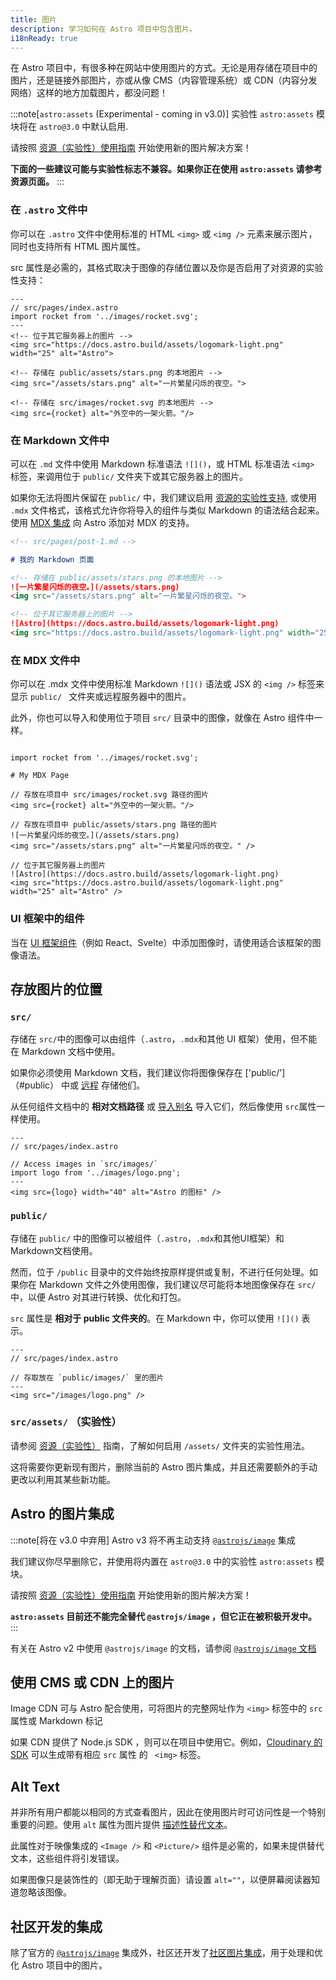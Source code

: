 ```yaml
---
title: 图片
description: 学习如何在 Astro 项目中包含图片。
i18nReady: true
---
```



在 Astro 项目中，有很多种在网站中使用图片的方式。无论是用存储在项目中的图片，还是链接外部图片，亦或从像 CMS（内容管理系统）或 CDN（内容分发网络）这样的地方加载图片，都没问题！

:::note[`astro:assets` (Experimental - coming in v3.0)]
实验性 `astro:assets` 模块将在 `astro@3.0` 中默认启用.

请按照 [资源（实验性）使用指南](/zh-cn/guides/images/) 开始使用新的图片解决方案！

**下面的一些建议可能与实验性标志不兼容。如果你正在使用 `astro:assets` 请参考资源页面。**
:::

### 在 `.astro` 文件中

你可以在 `.astro` 文件中使用标准的 HTML `<img>` 或 `<img />` 元素来展示图片，同时也支持所有 HTML 图片属性。

src 属性是必需的，其格式取决于图像的存储位置以及你是否启用了对资源的实验性支持：

```astro
---
// src/pages/index.astro
import rocket from '../images/rocket.svg';
---
<!-- 位于其它服务器上的图片 -->
<img src="https://docs.astro.build/assets/logomark-light.png" width="25" alt="Astro">

<!-- 存储在 public/assets/stars.png 的本地图片 -->
<img src="/assets/stars.png" alt="一片繁星闪烁的夜空。">

<!-- 存储在 src/images/rocket.svg 的本地图片 -->
<img src={rocket} alt="外空中的一架火箭。"/>
```

### 在 Markdown 文件中

可以在 `.md` 文件中使用 Markdown 标准语法 `![]()`，或 HTML 标准语法 `<img>` 标签，来调用位于 `public/` 文件夹下或其它服务器上的图片。

如果你无法将图片保留在 `public/` 中，我们建议启用 [资源的实验性支持](/zh-cn/guides/images/), 或使用 `.mdx` 文件格式，该格式允许你将导入的组件与类似 Markdown 的语法结合起来。使用 [MDX 集成](/zh-cn/guides/integrations-guide/mdx/) 向 Astro 添加对 MDX 的支持。
```md
<!-- src/pages/post-1.md -->

# 我的 Markdown 页面

<!-- 存储在 public/assets/stars.png 的本地图片 -->
![一片繁星闪烁的夜空。](/assets/stars.png)
<img src="/assets/stars.png" alt="一片繁星闪烁的夜空。">

<!-- 位于其它服务器上的图片 -->
![Astro](https://docs.astro.build/assets/logomark-light.png)
<img src="https://docs.astro.build/assets/logomark-light.png" width="25" alt="Astro">
```

### 在 MDX 文件中

你可以在 .mdx 文件中使用标准 Markdown `![]()` 语法或 JSX  的 `<img />` 标签来显示 `public/ ` 文件夹或远程服务器中的图片。

此外，你也可以导入和使用位于项目 `src/` 目录中的图像，就像在 Astro 组件中一样。


```mdx title="src/pages/post-1.mdx"

import rocket from '../images/rocket.svg';

# My MDX Page

// 存放在项目中 src/images/rocket.svg 路径的图片
<img src={rocket} alt="外空中的一架火箭。"/>

// 存放在项目中 public/assets/stars.png 路径的图片
![一片繁星闪烁的夜空。](/assets/stars.png)
<img src="/assets/stars.png" alt="一片繁星闪烁的夜空。" />

// 位于其它服务器上的图片
![Astro](https://docs.astro.build/assets/logomark-light.png)
<img src="https://docs.astro.build/assets/logomark-light.png" width="25" alt="Astro" />
```

### UI 框架中的组件

当在 [UI 框架组件](/zh-cn/core-concepts/framework-components/)（例如 React、Svelte）中添加图像时，请使用适合该框架的图像语法。



## 存放图片的位置

### `src/`

存储在 `src/`中的图像可以由组件（`.astro`，`.mdx`和其他 UI 框架）使用，但不能在 Markdown 文档中使用。

如果你必须使用 Markdown 文档，我们建议你将图像保存在 ['public/']（#public） 中或 [远程](#使用-cms-或-cdn-上的图片) 存储他们。

从任何组件文档中的 **相对文档路径** 或 [导入别名](/zh-cn/guides/imports/#aliases) 导入它们，然后像使用 `src`属性一样使用。

```astro
---
// src/pages/index.astro

// Access images in `src/images/`
import logo from '../images/logo.png';
---
<img src={logo} width="40" alt="Astro 的图标" />
```

### `public/`

存储在 `public/` 中的图像可以被组件（`.astro`，`.mdx`和其他UI框架）和Markdown文档使用。

然而，位于 `/public` 目录中的文件始终按原样提供或复制，不进行任何处理。如果你在 Markdown 文件之外使用图像，我们建议尽可能将本地图像保存在 `src/` 中，以便 Astro 对其进行转换、优化和打包。

`src` 属性是 **相对于 public 文件夹的**。在 Markdown 中，你可以使用 `![]()` 表示。

```astro
---
// src/pages/index.astro

// 存取放在 `public/images/` 里的图片
---
<img src="/images/logo.png" />
```

### `src/assets/` （实验性）

请参阅 [资源（实验性）](/zh-cn/guides/images/) 指南，了解如何启用 `/assets/` 文件夹的实验性用法。

这将需要你更新现有图片，删除当前的 Astro 图片集成，并且还需要额外的手动更改以利用其某些新功能。

## Astro 的图片集成

:::note[将在 v3.0 中弃用]
Astro v3 将不再主动支持 [`@astrojs/image`](https://github.com/withastro/astro/tree/main/packages/integrations/image) 集成

我们建议你尽早删除它，并使用将内置在 `astro@3.0` 中的实验性 `astro:assets` 模块。

请按照 [资源（实验性）使用指南](/zh-cn/guides/images/) 开始使用新的图片解决方案！

**`astro:assets` 目前还不能完全替代 `@astrojs/image` ，但它正在被积极开发中。**
:::

有关在 Astro v2 中使用 `@astrojs/image` 的文档，请参阅 [`@astrojs/image` 文档](https://github.com/withastro/astro/blob/main/packages/integrations/image/README.md)

## 使用 CMS 或 CDN 上的图片

Image CDN 可与 Astro 配合使用，可将图片的完整网址作为 `<img>` 标签中的 `src` 属性或 Markdown 标记

如果 CDN 提供了 Node.js SDK ，则可以在项目中使用它。例如，[Cloudinary 的 SDK](https://cloudinary.com/documentation/node_integration) 可以生成带有相应 `src` 属性 的 ` <img>` 标签。

## Alt Text

并非所有用户都能以相同的方式查看图片，因此在使用图片时可访问性是一个特别重要的问题。使用 `alt` 属性为图片提供 [描述性替代文本](https://www.w3.org/WAI/tutorials/images/)。

此属性对于映像集成的 `<Image />` 和 `<Picture/>` 组件是必需的，如果未提供替代文本，这些组件将引发错误。

如果图像只是装饰性的（即无助于理解页面）请设置 `alt=""`，以便屏幕阅读器知道忽略该图像。

## 社区开发的集成

除了官方的 [`@astrojs/image`](/zh-cn/guides/integrations-guid/image/) 集成外，社区还开发了[社区图片集成](https://astro.build/integrations?search=images)，用于处理和优化 Astro 项目中的图片。
